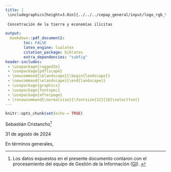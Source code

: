 ```yaml
---
title: |
 \includegraphics[height=3.0in]{../../../cepap_general/input/logo_rgb_transparente.png}  
   
 Concetración de la tierra y economías ilícitas

output:
  bookdown::pdf_document2:
        toc: FALSE
        latex_engine: lualatex
        citation_package: biblatex
        extra_dependencies: "subfig"
header-includes:
 - \usepackage{ragged2e}
 - \usepackage{pdflscape}
 - \newcommand{\blandscape}{\begin{landscape}}
 - \newcommand{\elandscape}{\end{landscape}}
 - \usepackage{graphicx}
 - \usepackage{fontspec}
 - \usepackage{afterpage}
 - \renewcommand{\normalsize}{\fontsize{12}{18}\selectfont}
---
```


```r
knitr::opts_chunk$set(echo = TRUE)
```

\centering
Sebastián Cristancho^[Los datos expuestos en el presente documento contaron con el procesamiento del equipo de Gestión de la Información
([GI](https://www.jep.gov.co/JEP/Paginas/Grupo-de-Analisis-de-la-Informacion.aspx)). ]

31  de agosto de 2024


\justifying


En términos generales,

